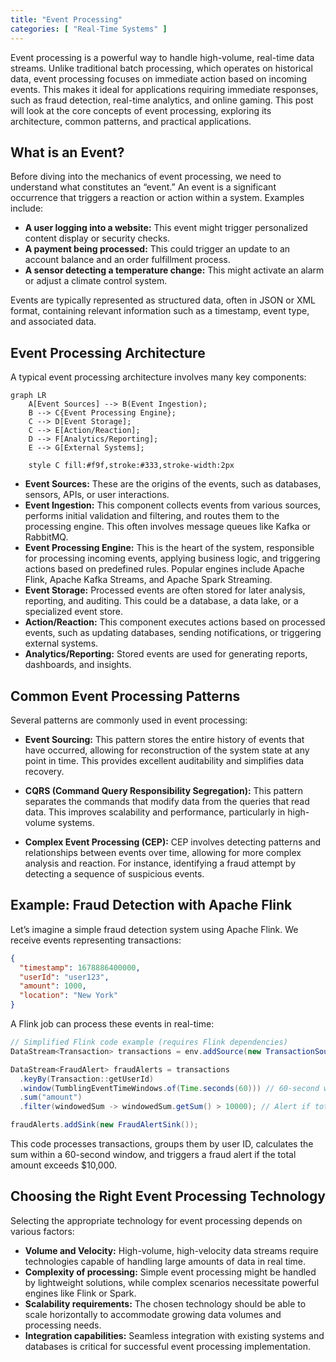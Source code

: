 ```yaml
---
title: "Event Processing"
categories: [ "Real-Time Systems" ]
---
```



Event processing is a powerful way to handle high-volume, real-time data streams. Unlike traditional batch processing, which operates on historical data, event processing focuses on immediate action based on incoming events. This makes it ideal for applications requiring immediate responses, such as fraud detection, real-time analytics, and online gaming. This post will look at the core concepts of event processing, exploring its architecture, common patterns, and practical applications.

## What is an Event?

Before diving into the mechanics of event processing, we need to understand what constitutes an "event."  An event is a significant occurrence that triggers a reaction or action within a system.  Examples include:

* **A user logging into a website:**  This event might trigger personalized content display or security checks.
* **A payment being processed:** This could trigger an update to an account balance and an order fulfillment process.
* **A sensor detecting a temperature change:** This might activate an alarm or adjust a climate control system.

Events are typically represented as structured data, often in JSON or XML format, containing relevant information such as a timestamp, event type, and associated data.

## Event Processing Architecture

A typical event processing architecture involves many key components:

```mermaid
graph LR
    A[Event Sources] --> B(Event Ingestion);
    B --> C{Event Processing Engine};
    C --> D[Event Storage];
    C --> E[Action/Reaction];
    D --> F[Analytics/Reporting];
    E --> G[External Systems];

    style C fill:#f9f,stroke:#333,stroke-width:2px
```

* **Event Sources:** These are the origins of the events, such as databases, sensors, APIs, or user interactions.
* **Event Ingestion:** This component collects events from various sources, performs initial validation and filtering, and routes them to the processing engine.  This often involves message queues like Kafka or RabbitMQ.
* **Event Processing Engine:** This is the heart of the system, responsible for processing incoming events, applying business logic, and triggering actions based on predefined rules.  Popular engines include Apache Flink, Apache Kafka Streams, and Apache Spark Streaming.
* **Event Storage:** Processed events are often stored for later analysis, reporting, and auditing. This could be a database, a data lake, or a specialized event store.
* **Action/Reaction:** This component executes actions based on processed events, such as updating databases, sending notifications, or triggering external systems.
* **Analytics/Reporting:** Stored events are used for generating reports, dashboards, and insights.


## Common Event Processing Patterns

Several patterns are commonly used in event processing:

* **Event Sourcing:** This pattern stores the entire history of events that have occurred, allowing for reconstruction of the system state at any point in time.  This provides excellent auditability and simplifies data recovery.

* **CQRS (Command Query Responsibility Segregation):** This pattern separates the commands that modify data from the queries that read data. This improves scalability and performance, particularly in high-volume systems.

* **Complex Event Processing (CEP):** CEP involves detecting patterns and relationships between events over time, allowing for more complex analysis and reaction.  For instance, identifying a fraud attempt by detecting a sequence of suspicious events.

## Example: Fraud Detection with Apache Flink

Let's imagine a simple fraud detection system using Apache Flink.  We receive events representing transactions:

```json
{
  "timestamp": 1678886400000,
  "userId": "user123",
  "amount": 1000,
  "location": "New York"
}
```

A Flink job can process these events in real-time:

```java
// Simplified Flink code example (requires Flink dependencies)
DataStream<Transaction> transactions = env.addSource(new TransactionSource());

DataStream<FraudAlert> fraudAlerts = transactions
  .keyBy(Transaction::getUserId)
  .window(TumblingEventTimeWindows.of(Time.seconds(60))) // 60-second window
  .sum("amount")
  .filter(windowedSum -> windowedSum.getSum() > 10000); // Alert if total amount exceeds $10,000 in 60 seconds

fraudAlerts.addSink(new FraudAlertSink());
```

This code processes transactions, groups them by user ID, calculates the sum within a 60-second window, and triggers a fraud alert if the total amount exceeds $10,000.


## Choosing the Right Event Processing Technology

Selecting the appropriate technology for event processing depends on various factors:

* **Volume and Velocity:** High-volume, high-velocity data streams require technologies capable of handling large amounts of data in real time.
* **Complexity of processing:** Simple event processing might be handled by lightweight solutions, while complex scenarios necessitate powerful engines like Flink or Spark.
* **Scalability requirements:** The chosen technology should be able to scale horizontally to accommodate growing data volumes and processing needs.
* **Integration capabilities:** Seamless integration with existing systems and databases is critical for successful event processing implementation.




